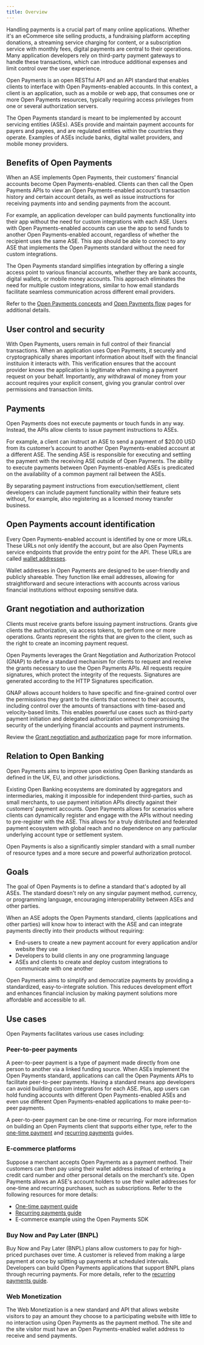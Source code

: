 ```yaml
---
title: Overview
---
```



Handling payments is a crucial part of many online applications. Whether it's an eCommerce site selling products, a fundraising platform accepting donations, a streaming service charging for content, or a subscription service with monthly fees, digital payments are central to their operations. Many application developers rely on third-party payment gateways to handle these transactions, which can introduce additional expenses and limit control over the user experience.

Open Payments is an open RESTful API and an API standard that enables clients to interface with Open Payments-enabled accounts. In this context, a client is an application, such as a mobile or web app, that consumes one or more Open Payments resources, typically requiring access privileges from one or several authorization servers.

The Open Payments standard is meant to be implemented by account servicing entities (ASEs). ASEs provide and maintain payment accounts for payers and payees, and are regulated entities within the countries they operate. Examples of ASEs include banks, digital wallet providers, and mobile money providers.

## Benefits of Open Payments

When an ASE implements Open Payments, their customers’ financial accounts become Open Payments-enabled. Clients can then call the Open Payments APIs to view an Open Payments-enabled account’s transaction history and certain account details, as well as issue instructions for receiving payments into and sending payments from the account.

For example, an application developer can build payments functionality into their app without the need for custom integrations with each ASE. Users with Open Payments-enabled accounts can use the app to send funds to another Open Payments-enabled account, regardless of whether the recipient uses the same ASE. This app should be able to connect to any ASE that implements the Open Payments standard without the need for custom integrations.

The Open Payments standard simplifies integration by offering a single access point to various financial accounts, whether they are bank accounts, digital wallets, or mobile money accounts. This approach eliminates the need for multiple custom integrations, similar to how email standards facilitate seamless communication across different email providers.

Refer to the [Open Payments concepts](/introduction/op-concepts) and [Open Payments flow](/introduction/op-flow) pages for additional details.

## User control and security

With Open Payments, users remain in full control of their financial transactions. When an application uses Open Payments, it securely and cryptographically shares important information about itself with the financial instituion it interacts with. This verification ensures that the account provider knows the application is legitimate when making a payment request on your behalf. Importantly, any withdrawal of money from your account requires your explicit consent, giving you granular control over permissions and transaction limits.

## Payments

Open Payments does not execute payments or touch funds in any way. Instead, the APIs allow clients to issue payment instructions to ASEs.

For example, a client can instruct an ASE to send a payment of $20.00 USD from its customer’s account to another Open Payments-enabled account at a different ASE. The sending ASE is responsible for executing and settling the payment with the receiving ASE outside of Open Payments. The ability to execute payments between Open Payments-enabled ASEs is predicated on the availability of a common payment rail between the ASEs.

By separating payment instructions from execution/settlement, client developers can include payment functionality within their feature sets without, for example, also registering as a licensed money transfer business.

## Open Payments account identification

Every Open Payments-enabled account is identified by one or more URLs. These URLs not only identify the account, but are also Open Payments service endpoints that provide the entry point for the API. These URLs are called [wallet addresses](/introduction/wallet-addresses).

Wallet addresses in Open Payments are designed to be user-friendly and publicly shareable. They function like email addresses, allowing for straightforward and secure interactions with accounts across various financial institutions without exposing sensitive data.

## Grant negotiation and authorization

Clients must receive grants before issuing payment instructions. Grants give clients the authorization, via access tokens, to perform one or more operations. Grants represent the rights that are given to the client, such as the right to create an incoming payment request.

Open Payments leverages the <LinkOut href='https://datatracker.ietf.org/doc/html/draft-ietf-gnap-core-protocol'>Grant Negotiation and Authorization Protocol (GNAP)</LinkOut> to define a standard mechanism for clients to request and receive the grants necessary to use the Open Payments APIs. All requests require signatures, which protect the integrity of the requests. Signatures are generated according to the <LinkOut href='https://datatracker.ietf.org/doc/draft-ietf-httpbis-message-signatures/'>HTTP Signatures specification</LinkOut>.

GNAP allows account holders to have specific and fine-grained control over the permissions they grant to the clients that connect to their accounts, including control over the amounts of transactions with time-based and velocity-based limits. This enables powerful use cases such as third-party payment initiation and delegated authorization without compromising the security of the underlying financial accounts and payment instruments.

Review the [Grant negotiation and authorization](/introduction/grants) page for more information.

## Relation to Open Banking

Open Payments aims to improve upon existing Open Banking standards as defined in the UK, EU, and other jurisdictions.

Existing Open Banking ecosystems are dominated by aggregators and intermediaries, making it impossible for independent third-parties, such as small merchants, to use payment initiation APIs directly against their customers’ payment accounts. Open Payments allows for scenarios where clients can dynamically register and engage with the APIs without needing to pre-register with the ASE. This allows for a truly distributed and federated payment ecosystem with global reach and no dependence on any particular underlying account type or settlement system.

Open Payments is also a significantly simpler standard with a small number of resource types and a more secure and powerful authorization protocol.

## Goals

The goal of Open Payments is to define a standard that's adopted by all ASEs. The standard doesn't rely on any singular payment method, currency, or programming language, encouraging interoperability between ASEs and other parties.

When an ASE adopts the Open Payments standard, clients (applications and other parties) will know how to interact with the ASE and can integrate payments directly into their products without requiring:

- End-users to create a new payment account for every application and/or website they use
- Developers to build clients in any one programming language
- ASEs and clients to create and deploy custom integrations to communicate with one another

Open Payments aims to simplify and democratize payments by providing a standardized, easy-to-integrate solution. This reduces development effort and enhances financial inclusion by making payment solutions more affordable and accessible to all.

## Use cases

Open Payments facilitates various use cases including:

### Peer-to-peer payments

A peer-to-peer payment is a type of payment made directly from one person to another via a linked funding source. When ASEs implement the Open Payments standard, applications can call the Open Payments APIs to facilitate peer-to-peer payments. Having a standard means app developers can avoid building custom integrations for each ASE. Plus, app users can hold funding accounts with different Open Payments-enabled ASEs and even use different Open Payments-enabled applications to make peer-to-peer payments.

A peer-to-peer payment can be one-time or recurring. For more information on building an Open Payments client that supports either type, refer to the [one-time payment](/guides/make-onetime-payment) and [recurring payments](/guides/make-recurring-payments) guides.

### E-commerce platforms

Suppose a merchant accepts Open Payments as a payment method. Their customers can then pay using their wallet address instead of entering a credit card number and other personal details on the merchant’s site. Open Payments allows an ASE's account holders to use their wallet addresses for one-time and recurring purchases, such as subscriptions. Refer to the following resources for more details:

- [One-time payment guide](/guides/make-onetime-payment)
- [Recurring payments guide](/guides/make-recurring-payments)
- <LinkOut href='https://github.com/interledger/open-payments/tree/main/packages/open-payments#example'>
    E-commerce example using the Open Payments SDK
  </LinkOut>

### Buy Now and Pay Later (BNPL)

Buy Now and Pay Later (BNPL) plans allow customers to pay for high-priced purchases over time. A customer is relieved from making a large payment at once by splitting up payments at scheduled intervals. Developers can build Open Payments applications that support BNPL plans through recurring payments. For more details, refer to the [recurring payments guide](/guides/make-recurring-payments).

### Web Monetization

The <LinkOut href='https://webmonetization.org'>Web Monetization</LinkOut> is a new
standard and API that allows website visitors to pay an amount they choose to a
participating website with little to no interaction using Open Payments as the
payment method. The site and the site visitor must have an Open Payments-enabled
wallet address to receive and send payments.
